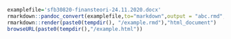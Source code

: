 ```r
examplefile='sfb30820-finansteori-24.11.2020.docx'
rmarkdown::pandoc_convert(examplefile,to="markdown",output = "abc.rmd", options=c("--extract-media=."))
rmarkdown::render(paste0(tempdir(), "/example.rmd"),"html_document")
browseURL(paste0(tempdir(),"/example.html"))
```

